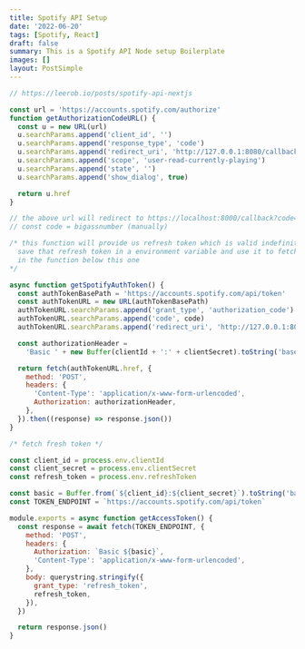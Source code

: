 ```yaml
---
title: Spotify API Setup
date: '2022-06-20'
tags: [Spotify, React]
draft: false
summary: This is a Spotify API Node setup Boilerplate
images: []
layout: PostSimple
---
```


```js showLineNumbers
// https://leerob.io/posts/spotify-api-nextjs

const url = 'https://accounts.spotify.com/authorize'
function getAuthorizationCodeURL() {
  const u = new URL(url)
  u.searchParams.append('client_id', '')
  u.searchParams.append('response_type', 'code')
  u.searchParams.append('redirect_uri', 'http://127.0.0.1:8080/callback')
  u.searchParams.append('scope', 'user-read-currently-playing')
  u.searchParams.append('state', '')
  u.searchParams.append('show_dialog', true)

  return u.href
}

// the above url will redirect to https://localhost:8000/callback?code=bigassnumber
// const code = bigassnumber (manually)

/* this function will provide us refresh token which is valid indefinitely
  save that refresh token in a environment variable and use it to fetch fresh token
  in the function below this one
*/

async function getSpotifyAuthToken() {
  const authTokenBasePath = 'https://accounts.spotify.com/api/token'
  const authTokenURL = new URL(authTokenBasePath)
  authTokenURL.searchParams.append('grant_type', 'authorization_code')
  authTokenURL.searchParams.append('code', code)
  authTokenURL.searchParams.append('redirect_uri', 'http://127.0.0.1:8080/callback')

  const authorizationHeader =
    'Basic ' + new Buffer(clientId + ':' + clientSecret).toString('base64')

  return fetch(authTokenURL.href, {
    method: 'POST',
    headers: {
      'Content-Type': 'application/x-www-form-urlencoded',
      Authorization: authorizationHeader,
    },
  }).then((response) => response.json())
}

/* fetch fresh token */

const client_id = process.env.clientId
const client_secret = process.env.clientSecret
const refresh_token = process.env.refreshToken

const basic = Buffer.from(`${client_id}:${client_secret}`).toString('base64')
const TOKEN_ENDPOINT = `https://accounts.spotify.com/api/token`

module.exports = async function getAccessToken() {
  const response = await fetch(TOKEN_ENDPOINT, {
    method: 'POST',
    headers: {
      Authorization: `Basic ${basic}`,
      'Content-Type': 'application/x-www-form-urlencoded',
    },
    body: querystring.stringify({
      grant_type: 'refresh_token',
      refresh_token,
    }),
  })

  return response.json()
}
```
